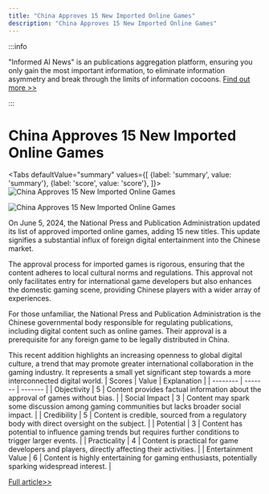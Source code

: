 ```yaml
---
title: "China Approves 15 New Imported Online Games"
description: "China Approves 15 New Imported Online Games"
---
```



:::info

"Informed AI News" is an publications aggregation platform, ensuring you only gain the most important information, to eliminate information asymmetry and break through the limits of information cocoons.  [Find out more >>](/)

:::

# China Approves 15 New Imported Online Games


<Tabs
	defaultValue="summary"
	values={[
	{label: 'summary', value: 'summary'},
	{label: 'score', value: 'score'},
]}>
<TabItem value="summary">
<img
  src="https://image.informedainews.com/2024/06/Vid-J7S-1717638943-0.jpg"
  alt="China Approves 15 New Imported Online Games"
/>

<img
  src="https://image.informedainews.com/2024/06/Vid-JPd-1717638943-1.jpg"
  alt="China Approves 15 New Imported Online Games"
/>



On June 5, 2024, the National Press and Publication Administration updated its list of approved imported online games, adding 15 new titles. This update signifies a substantial influx of foreign digital entertainment into the Chinese market.

The approval process for imported games is rigorous, ensuring that the content adheres to local cultural norms and regulations. This approval not only facilitates entry for international game developers but also enhances the domestic gaming scene, providing Chinese players with a wider array of experiences.

For those unfamiliar, the National Press and Publication Administration is the Chinese governmental body responsible for regulating publications, including digital content such as online games. Their approval is a prerequisite for any foreign game to be legally distributed in China.

This recent addition highlights an increasing openness to global digital culture, a trend that may promote greater international collaboration in the gaming industry. It represents a small yet significant step towards a more interconnected digital world.
</TabItem>
<TabItem value="score">
	| Scores     | Value   | Explanation |
	| -------- | ------- | ------- |
	| Objectivity  | 5    | Content provides factual information about the approval of games without bias.    |
	| Social Impact | 3     | Content may spark some discussion among gaming communities but lacks broader social impact.    |
	| Credibility    | 5    | Content is credible, sourced from a regulatory body with direct oversight on the subject.    |
	| Potential    | 3    | Content has potential to influence gaming trends but requires further conditions to trigger larger events.    |
	| Practicality    | 4    | Content is practical for game developers and players, directly affecting their activities.    |
	| Entertainment Value    | 6    | Content is highly entertaining for gaming enthusiasts, potentially sparking widespread interest.    |
</TabItem>
</Tabs>

[Full article>>](https://www.yicai.com/news/102138789.html)
